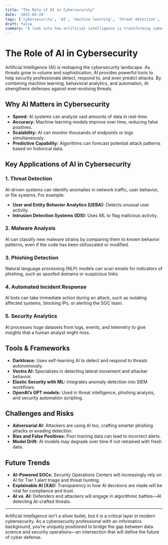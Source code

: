 ```yaml
---
title: "The Role of AI in Cybersecurity"
date: '2025-05-20'
tags: ['cybersecurity', 'AI', 'machine learning', 'threat detection', 'infosec']
draft: false
summary: "A look into how artificial intelligence is transforming cybersecurity, from threat detection to automated response."
---
```


# The Role of AI in Cybersecurity

Artificial Intelligence (AI) is reshaping the cybersecurity landscape. As threats grow in volume and sophistication, AI provides powerful tools to help security professionals detect, respond to, and even predict attacks. By combining machine learning, behavioral analytics, and automation, AI strengthens defenses against ever-evolving threats.

## Why AI Matters in Cybersecurity

- **Speed:** AI systems can analyze vast amounts of data in real-time.
- **Accuracy:** Machine learning models improve over time, reducing false positives.
- **Scalability:** AI can monitor thousands of endpoints or logs simultaneously.
- **Predictive Capability:** Algorithms can forecast potential attack patterns based on historical data.

## Key Applications of AI in Cybersecurity

### 1. Threat Detection

AI-driven systems can identify anomalies in network traffic, user behavior, or file systems. For example:

- **User and Entity Behavior Analytics (UEBA):** Detects unusual user activity.
- **Intrusion Detection Systems (IDS):** Uses ML to flag malicious activity.

### 2. Malware Analysis

AI can classify new malware strains by comparing them to known behavior patterns, even if the code has been obfuscated or modified.

### 3. Phishing Detection

Natural language processing (NLP) models can scan emails for indicators of phishing, such as spoofed domains or suspicious links.

### 4. Automated Incident Response

AI bots can take immediate action during an attack, such as isolating affected systems, blocking IPs, or alerting the SOC team.

### 5. Security Analytics

AI processes huge datasets from logs, events, and telemetry to give insights that a human analyst might miss.

## Tools & Frameworks

- **Darktrace:** Uses self-learning AI to detect and respond to threats autonomously.
- **Vectra AI:** Specializes in detecting lateral movement and attacker behavior.
- **Elastic Security with ML:** Integrates anomaly detection into SIEM workflows.
- **OpenAI’s GPT models:** Used in threat intelligence, phishing analysis, and security automation scripting.

## Challenges and Risks

- **Adversarial AI:** Attackers are using AI too, crafting smarter phishing attacks or evading detection.
- **Bias and False Positives:** Poor training data can lead to incorrect alerts.
- **Model Drift:** AI models may degrade over time if not retrained with fresh data.

## Future Trends

- **AI-Powered SOCs:** Security Operations Centers will increasingly rely on AI for Tier 1 alert triage and threat hunting.
- **Explainable AI (XAI):** Transparency in how AI decisions are made will be vital for compliance and trust.
- **AI vs. AI:** Defenders and attackers will engage in algorithmic battles—AI detecting AI-crafted threats.

---

Artificial Intelligence isn't a silver bullet, but it is a critical layer in modern cybersecurity. As a cybersecurity professional with an informatics background, you’re uniquely positioned to bridge the gap between data science and security operations—an intersection that will define the future of cyber defense.
